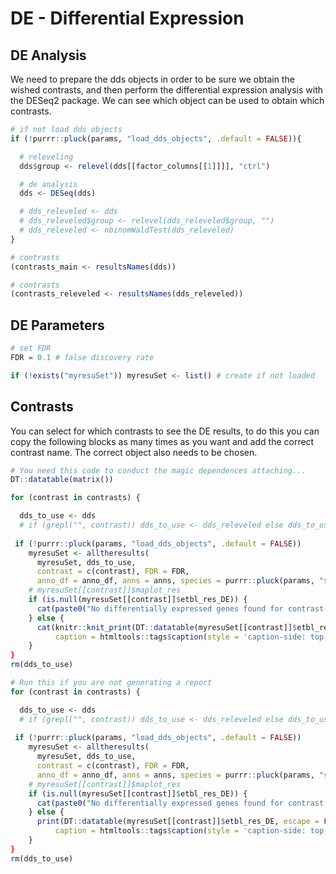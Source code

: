 
# DE - Differential Expression

## DE Analysis

We need to prepare the dds objects in order to be sure we obtain the wished contrasts, and then perform the differential expression analysis with the DESeq2 package. We can see which object can be used to obtain which contrasts.

```r
# if not load dds objects 
if (!purrr::pluck(params, "load_dds_objects", .default = FALSE)){

  # releveling
  dds$group <- relevel(dds[[factor_columns[[1]]]], "ctrl")

  # de analysis
  dds <- DESeq(dds)

  # dds_releveled <- dds
  # dds_releveled$group <- relevel(dds_releveled$group, "")
  # dds_releveled <- nbinomWaldTest(dds_releveled)
}
```

```r
# contrasts
(contrasts_main <- resultsNames(dds))
```
```r
# contrasts
(contrasts_releveled <- resultsNames(dds_releveled))
```

## DE Parameters

```r
# set FDR 
FDR = 0.1 # false discovery rate
```

```r
if (!exists("myresuSet")) myresuSet <- list() # create if not loaded
```

## Contrasts

You can select for which contrasts to see the DE results, to do this you can copy the following blocks as many times as you want and add the correct contrast name. The correct object also needs to be chosen.

<!-- <details>

<summary>click here to display DE results of </summary> -->

```r
# You need this code to conduct the magic dependences attaching...
DT::datatable(matrix())
```


```r

for (contrast in contrasts) {

  dds_to_use <- dds
  # if (grepl("", contrast)) dds_to_use <- dds_releveled else dds_to_use <- dds # If you use a releveled object you cchange this line
 
 if (!purrr::pluck(params, "load_dds_objects", .default = FALSE))
    myresuSet <- alltheresults(
      myresuSet, dds_to_use,
      contrast = c(contrast), FDR = FDR,
      anno_df = anno_df, anns = anns, species = purrr::pluck(params, "species", .default = "Mm")
    # myresuSet[[contrast]]$maplot_res
    if (is.null(myresuSet[[contrast]]$etbl_res_DE)) {
      cat(paste0("No differentially expressed genes found for contrast ", contrast, ". Consider increasing the FDR threshold."))
    } else {
      cat(knitr::knit_print(DT::datatable(myresuSet[[contrast]]$etbl_res_DE, escape = FALSE, rownames = FALSE, 
          caption = htmltools::tags$caption(style = 'caption-side: top; color:black;; font-size: 2em', contrast))))
    }
}
rm(dds_to_use)
```

```r
# Run this if you are not generating a report
for (contrast in contrasts) {

  dds_to_use <- dds
  # if (grepl("", contrast)) dds_to_use <- dds_releveled else dds_to_use <- dds # If you use a releveled object you cchange this line
 
 if (!purrr::pluck(params, "load_dds_objects", .default = FALSE))
    myresuSet <- alltheresults(
      myresuSet, dds_to_use,
      contrast = c(contrast), FDR = FDR,
      anno_df = anno_df, anns = anns, species = purrr::pluck(params, "species", .default = "Mm")
    # myresuSet[[contrast]]$maplot_res
    if (is.null(myresuSet[[contrast]]$etbl_res_DE)) {
      cat(paste0("No differentially expressed genes found for contrast ", contrast, ". Consider increasing the FDR threshold."))
    } else {
      print(DT::datatable(myresuSet[[contrast]]$etbl_res_DE, escape = FALSE, rownames = FALSE, 
          caption = htmltools::tags$caption(style = 'caption-side: top; color:black;; font-size: 2em', contrast)))
    }
}
rm(dds_to_use)
```

